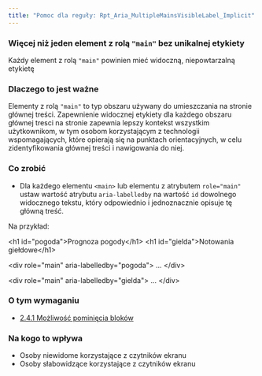 ```yaml
---
title: "Pomoc dla reguły: Rpt_Aria_MultipleMainsVisibleLabel_Implicit"
---
```


<div className="toolHelp">
<Row>
<Column colLg={16} colMd={8} colSm={4} className="toolHead">

### Więcej niż jeden element z rolą `"main"`  bez unikalnej etykiety

<div id="locLevel"></div>

Każdy element z rolą `"main"` powinien mieć widoczną, niepowtarzalną etykietę

</Column>
</Row>
<Row>
<Column colLg={11} colMd={5} colSm={4} className="toolMain">

### Dlaczego to jest ważne

Elementy z rolą `"main"` to typ obszaru używany do umieszczania na stronie głównej treści. Zapewnienie widocznej etykiety dla każdego obszaru głównej tresci na stronie zapewnia lepszy kontekst wszystkim użytkownikom, w tym osobom korzystającym z technologii wspomagających, które opierają się na punktach orientacyjnych, w celu zidentyfikowania głównej treści i nawigowania do niej.

<div id="locSnippet"></div>

### Co zrobić

* Dla każdego elementu `<main>` lub elementu z atrybutem `role="main"` ustaw wartość atrybutu `aria-labelledby` na wartość `id` dowolnego widocznego tekstu, który odpowiednio i jednoznacznie opisuje tę główną treść.


Na przykład:

<CodeSnippet type="multi" light={true}>&lt;h1 id="pogoda"&gt;Prognoza pogody&lt;/h1&gt;
&lt;h1 id="gielda"&gt;Notowania giełdowe&lt;/h1&gt;
    
&lt;div role="main" aria-labelledby="pogoda"&gt;
    ...
&lt;/div&gt;
    
&lt;div role="main" aria-labelledby="gielda"&gt;
    ...
&lt;/div&gt;</CodeSnippet>

</Column>
<Column colLg={5} colMd={3} colSm={4} className="toolLeft">

### O tym wymaganiu

* [2.4.1 Możliwość pominięcia bloków](https://wcag.lepszyweb.pl/#bypass-blocks)

### Na kogo to wpływa

* Osoby niewidome korzystające z czytników ekranu
* Osoby słabowidzące korzystające z czytników ekranu

</Column>
</Row>
</div>

